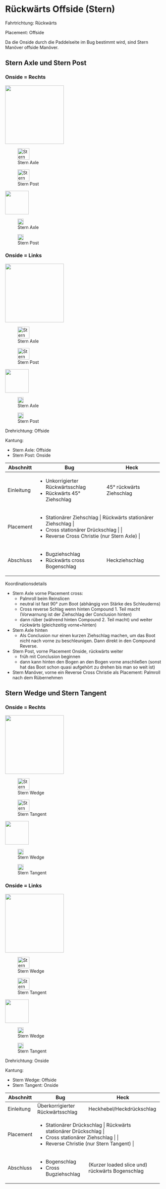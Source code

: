 # Rückwärts Offside (Stern)

Fahrtrichtung: Rückwärts

Placement: Offside

Da die Onside durch die Paddelseite im Bug bestimmt wird, sind Stern Manöver offside Manöver.

## Stern Axle und Stern Post





::: {.column-margin .panel-tabset group="side"}
### Onside = Rechts

::: {.content-visible when-format="html"}
::: {layout="[[3,2]]" layout-valign="bottom"}
::: {}
![](ManoeverSkizzen/SternAxle.png){fig-align="center" height=5cm}
:::

::: {}
![Stern Axle](ManoeverSkizzen/K-links_P-links.png){fig-align="center" height=1cm}

![Stern Post](ManoeverSkizzen/K-rechts_P-links.png){fig-align="center" height=1cm}
:::
:::
:::

::: {.content-visible when-format="pdf"}
::: {layout="[[2, 1, 1]]" layout-valign="bottom"}

![](ManoeverSkizzen/SternAxle.png){fig-align="center" height=2cm}

![Stern Axle](ManoeverSkizzen/K-links_P-links.png){fig-align="center" height=0.5cm}

![Stern Post](ManoeverSkizzen/K-rechts_P-links.png){fig-align="center" height=0.5cm}

:::
:::


### Onside = Links

::: {.content-visible when-format="html"}
::: {layout="[[3,2]]" layout-valign="bottom"}
::: {}
![](ManoeverSkizzen/SternCrossAxle.png){fig-align="center" height=5cm}
:::

::: {}
![Stern Axle](ManoeverSkizzen/K-rechts_P-rechts.png){fig-align="center" height=1cm}

![Stern Post](ManoeverSkizzen/K-links_P-rechts.png){fig-align="center" height=1cm}
:::
:::
:::

::: {.content-visible when-format="pdf"}
::: {layout="[[2, 1, 1]]" layout-valign="bottom"}

![](ManoeverSkizzen/SternCrossAxle.png){fig-align="center" height=2cm}

![Stern Axle](ManoeverSkizzen/K-rechts_P-rechts.png){fig-align="center" height=0.5cm}

![Stern Post](ManoeverSkizzen/K-links_P-rechts.png){fig-align="center" height=0.5cm}

:::
:::
:::

Drehrichtung: Offside

Kantung:

- Stern Axle: Offside
- Stern Post: Onside

+-------------+-------------------------------------------+----------------------------------+
| Abschnitt   | Bug                                       | Heck                             |
+=============+===========================================+==================================+
| Einleitung  | - Unkorrigierter Rückwärtsschlag          | 45° rückwärts Ziehschlag         |
|             | - Rückwärts 45° Ziehschlag                |                                  |
+-------------+-------------------------------------------+----------------------------------+
| Placement   | - Stationärer Ziehschlag        | Rückwärts stationärer Ziehschlag |
|             | - Cross stationärer Drückschlag |                                  |
|             | - Reverse Cross Christie (nur Stern Axle) |                                  |
+-------------+-------------------------------------------+----------------------------------+
| Abschluss   | - Bugziehschlag                           | Heckziehschlag                   |
|             | - Rückwärts cross Bogenschlag             |                                  |
+-------------+-------------------------------------------+----------------------------------+

Koordinationsdetails

- Stern Axle vorne Placement cross:
    - Palmroll beim Reinslicen
    - neutral ist fast 90° zum Boot (abhängig von Stärke des Schleuderns)
    - Cross reverse Schlag wenn hinten Compound 1. Teil macht (Vorwarnung ist der Ziehschlag der Conclusion hinten)
    - dann rüber (während hinten Compound 2. Teil macht) und weiter rückwärts (gleichzeitig vorne+hinten)
- Stern Axle hinten
  - Als Conclusion nur einen kurzen Ziehschlag machen, um das Boot nicht nach vorne zu beschleunigen. Dann direkt in den Compound Reverse.
- Stern Post, vorne Placement Onside, rückwärts weiter
  - früh mit Conclusion beginnen
  - dann kann hinten den Bogen an den Bogen vorne anschließen (sonst hat das Boot schon quasi aufgehört zu drehen bis man so weit ist)
- Stern Manöver, vorne ein Reverse Cross Christie als Placement: Palmroll nach dem Rübernehmen

## Stern Wedge und Stern Tangent


::: {.column-margin .panel-tabset group="side"}
### Onside = Rechts

::: {.content-visible when-format="html"}
::: {layout="[[3,2]]" layout-valign="bottom"}
::: {}
![](ManoeverSkizzen/SternWedge.png){fig-align="center" height=5cm}
:::

::: {}
![Stern Wedge](ManoeverSkizzen/K-links_P-links.png){fig-align="center" height=1cm}

![Stern Tangent](ManoeverSkizzen/K-rechts_P-links.png){fig-align="center" height=1cm}
:::
:::
:::

::: {.content-visible when-format="pdf"}
::: {layout="[[2, 1, 1]]" layout-valign="bottom"}

![](ManoeverSkizzen/SternWedge.png){fig-align="center" height=2cm}

![Stern Wedge](ManoeverSkizzen/K-links_P-links.png){fig-align="center" height=0.5cm}

![Stern Tangent](ManoeverSkizzen/K-rechts_P-links.png){fig-align="center" height=0.5cm}

:::
:::


### Onside = Links

::: {.content-visible when-format="html"}
::: {layout="[[3,2]]" layout-valign="bottom"}
::: {}
![](ManoeverSkizzen/SternCrossWedge.png){fig-align="center" height=5cm}
:::

::: {}
![Stern Wedge](ManoeverSkizzen/K-rechts_P-rechts.png){fig-align="center" height=1cm}

![Stern Tangent](ManoeverSkizzen/K-links_P-rechts.png){fig-align="center" height=1cm}
:::
:::
:::

::: {.content-visible when-format="pdf"}
::: {layout="[[2, 1, 1]]" layout-valign="bottom"}

![](ManoeverSkizzen/SternCrossWedge.png){fig-align="center" height=2cm}

![Stern Wedge](ManoeverSkizzen/K-rechts_P-rechts.png){fig-align="center" height=0.5cm}

![Stern Tangent](ManoeverSkizzen/K-links_P-rechts.png){fig-align="center" height=0.5cm}

:::
:::
:::

Drehrichtung: Onside

Kantung:

- Stern Wedge: Offside
- Stern Tangent: Onside

+-------------+-------------------------------------------+---------------------------------------------------------+
| Abschnitt   | Bug                                       | Heck                                                    |
+=============+===========================================+=========================================================+
| Einleitung  | Überkorrigierter Rückwärtsschlag          | Heckhebel/Heckdrückschlag                               |
+-------------+-------------------------------------------+---------------------------------------------------------+
| Placement   | - Stationärer Drückschlag       | Rückwärts stationärer Drückschlag                       | 
|             | - Cross stationärer Ziehschlag  |                                                         |
|             | - Reverse Christie (nur Stern Tangent)    |                                                         |
+-------------+-------------------------------------------+---------------------------------------------------------+
| Abschluss   | - Bogenschlag                             | (Kurzer loaded slice und) rückwärts Bogenschlag         |
|             | - Cross Bugziehschlag                     |                                                         |
+-------------+-------------------------------------------+---------------------------------------------------------+

